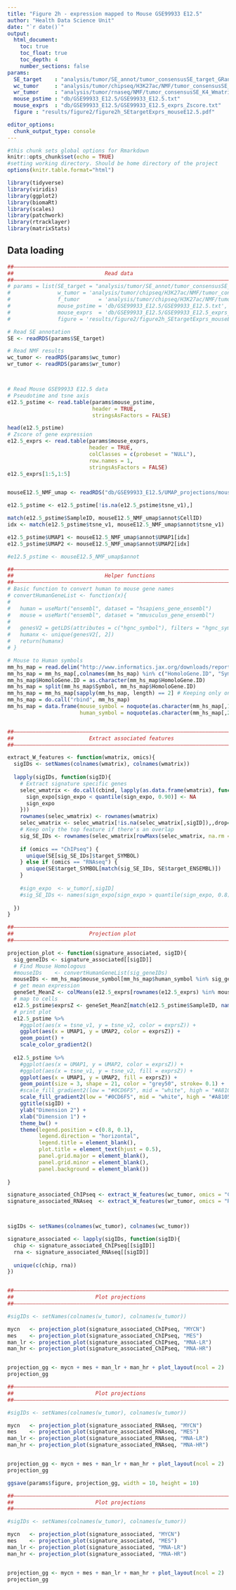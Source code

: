 ```yaml
---
title: "Figure 2h - expression mapped to Mouse GSE99933 E12.5"
author: "Health Data Science Unit"
date: "`r date()`"
output: 
  html_document:
    toc: true
    toc_float: true
    toc_depth: 4
    number_sections: false
params:
  SE_target    : "analysis/tumor/SE_annot/tumor_consensusSE_target_GRanges.RDS"
  wc_tumor     : "analysis/tumor/chipseq/H3K27ac/NMF/tumor_consensusSE_K4_Wmatrix_Wnorm.RDS"
  wr_tumor     : "analysis/tumor/rnaseq/NMF/tumor_consensusSE_K4_Wmatrix_Wnorm.RDS"
  mouse_pstime : "db/GSE99933_E12.5/GSE99933_E12.5.txt"
  mouse_exprs  : "db/GSE99933_E12.5/GSE99933_E12.5_exprs_Zscore.txt"
  figure : "results/figure2/figure2h_SEtargetExprs_mouseE12.5.pdf"

editor_options: 
  chunk_output_type: console
---
```



```r
#this chunk sets global options for Rmarkdown
knitr::opts_chunk$set(echo = TRUE)
#setting working directory. Should be home directory of the project
options(knitr.table.format="html")

library(tidyverse)
library(viridis)
library(ggplot2)
library(biomaRt)
library(scales)
library(patchwork)
library(rtracklayer)
library(matrixStats)

```



## Data loading
  
  
```r
##––––––––––––––––––––––––––––––––––––––––––––––––––––––––––––––––––––––––––––##
##                             Read data                                      ##
##––––––––––––––––––––––––––––––––––––––––––––––––––––––––––––––––––––––––––––##
# params = list(SE_target = "analysis/tumor/SE_annot/tumor_consensusSE_target_GRanges.RDS",
#               w_tumor = 'analysis/tumor/chipseq/H3K27ac/NMF/tumor_consensusSE_K4_Wmatrix_Wnorm.RDS',
#               f_tumor      = 'analysis/tumor/chipseq/H3K27ac/NMF/tumor_consensusSE_K4_NMF_features.RDS',
#               mouse_pstime = 'db/GSE99933_E12.5/GSE99933_E12.5.txt',
#               mouse_exprs  = 'db/GSE99933_E12.5/GSE99933_E12.5_exprs_Zscore.txt',
#               figure = 'results/figure2/figure2h_SEtargetExprs_mouseE12.5.pdf')

# Read SE annotation
SE <- readRDS(params$SE_target)

# Read NMF results
wc_tumor <- readRDS(params$wc_tumor)
wr_tumor <- readRDS(params$wr_tumor)



# Read Mouse GSE99933 E12.5 data
# Pseudotime and tsne axis
e12.5_pstime <- read.table(params$mouse_pstime, 
                           header = TRUE,
                           stringsAsFactors = FALSE)

head(e12.5_pstime)
# Zscore of gene expression
e12.5_exprs <- read.table(params$mouse_exprs, 
                          header = TRUE,
                          colClasses = c(probeset = "NULL"),
                          row.names = 1,
                          stringsAsFactors = FALSE)
e12.5_exprs[1:5,1:5]


mouseE12.5_NMF_umap <- readRDS("db/GSE99933_E12.5/UMAP_projections/mouseE12.5_NMF_umap.RDS")

e12.5_pstime <- e12.5_pstime[!is.na(e12.5_pstime$tsne_v1),]

match(e12.5_pstime$SampleID, mouseE12.5_NMF_umap$annot$CellID)
idx <- match(e12.5_pstime$tsne_v1, mouseE12.5_NMF_umap$annot$tsne_v1)

e12.5_pstime$UMAP1 <- mouseE12.5_NMF_umap$annot$UMAP1[idx]
e12.5_pstime$UMAP2 <- mouseE12.5_NMF_umap$annot$UMAP2[idx]

#e12.5_pstime <- mouseE12.5_NMF_umap$annot
```



```r
##––––––––––––––––––––––––––––––––––––––––––––––––––––––––––––––––––––––––––––##
##                             Helper functions                               ##
##––––––––––––––––––––––––––––––––––––––––––––––––––––––––––––––––––––––––––––##
# Basic function to convert human to mouse gene names
# convertHumanGeneList <- function(x){
#   
#   human = useMart("ensembl", dataset = "hsapiens_gene_ensembl")
#   mouse = useMart("ensembl", dataset = "mmusculus_gene_ensembl")
#   
#   genesV2 = getLDS(attributes = c("hgnc_symbol"), filters = "hgnc_symbol", values = x , mart = human, attributesL = c("mgi_symbol"), martL = mouse, uniqueRows=T)
#   humanx <- unique(genesV2[, 2])
#   return(humanx)
# }

# Mouse to Human symbols
mm_hs_map = read.delim("http://www.informatics.jax.org/downloads/reports/HOM_MouseHumanSequence.rpt", stringsAsFactors = F)
mm_hs_map = mm_hs_map[,colnames(mm_hs_map) %in% c("HomoloGene.ID", "Symbol")]
mm_hs_map$HomoloGene.ID = as.character(mm_hs_map$HomoloGene.ID)
mm_hs_map = split(mm_hs_map$Symbol, mm_hs_map$HomoloGene.ID)
mm_hs_map = mm_hs_map[sapply(mm_hs_map, length) == 2] # Keeping only one to one homologs
mm_hs_map = do.call("rbind", mm_hs_map)
mm_hs_map = data.frame(mouse_symbol = noquote(as.character(mm_hs_map[,1])),
                       human_symbol = noquote(as.character(mm_hs_map[,2])))


##––––––––––––––––––––––––––––––––––––––––––––––––––––––––––––––––––––––––––––##
##                        Extract associated features                         ##
##––––––––––––––––––––––––––––––––––––––––––––––––––––––––––––––––––––––––––––##

extract_W_features <- function(wmatrix, omics){
  sigIDs <- setNames(colnames(wmatrix), colnames(wmatrix))
  
  lapply(sigIDs, function(sigID){
    # Extract signature specific genes
    selec_wmatrix <- do.call(cbind, lapply(as.data.frame(wmatrix), function(sign_expo){
      sign_expo[sign_expo < quantile(sign_expo, 0.90)] <- NA
      sign_expo
    }))
    rownames(selec_wmatrix) <- rownames(wmatrix)
    selec_wmatrix <- selec_wmatrix[!is.na(selec_wmatrix[,sigID]),,drop=FALSE]
    # Keep only the top feature if there's an overlap
    sig_SE_IDs <- rownames(selec_wmatrix[rowMaxs(selec_wmatrix, na.rm = TRUE) == selec_wmatrix[,sigID],])
    
    if (omics == "ChIPseq") {
      unique(SE[sig_SE_IDs]$target_SYMBOL)
    } else if (omics == "RNAseq") {
      unique(SE$target_SYMBOL[match(sig_SE_IDs, SE$target_ENSEMBL)])
    }
    
    #sign_expo  <- w_tumor[,sigID]
    #sig_SE_IDs <- names(sign_expo[sign_expo > quantile(sign_expo, 0.8)])
    
  })
}

##––––––––––––––––––––––––––––––––––––––––––––––––––––––––––––––––––––––––––––##
##                        Projection plot                                     ##
##––––––––––––––––––––––––––––––––––––––––––––––––––––––––––––––––––––––––––––##

projection_plot <- function(signature_associated, sigID){
  sig_geneIDs <- signature_associated[[sigID]]
  # Find Mouse Homologous
  #mouseIDs    <- convertHumanGeneList(sig_geneIDs)
  mouseIDs <- mm_hs_map$mouse_symbol[mm_hs_map$human_symbol %in% sig_geneIDs]
  # get mean expression
  geneSet_MeanZ <- colMeans(e12.5_exprs[rownames(e12.5_exprs) %in% mouseIDs,])
  # map to cells
  e12.5_pstime$exprsZ <- geneSet_MeanZ[match(e12.5_pstime$SampleID, names(geneSet_MeanZ))]
  # print plot
  e12.5_pstime %>% 
    #ggplot(aes(x = tsne_v1, y = tsne_v2, color = exprsZ)) +
    ggplot(aes(x = UMAP1, y = UMAP2, color = exprsZ)) +
    geom_point() +
    scale_color_gradient2()
  
  e12.5_pstime %>% 
    #ggplot(aes(x = UMAP1, y = UMAP2, color = exprsZ)) +
    #ggplot(aes(x = tsne_v1, y = tsne_v2, fill = exprsZ)) +
    ggplot(aes(x = UMAP1, y = UMAP2, fill = exprsZ)) +
    geom_point(size = 3, shape = 21, color = "grey50", stroke= 0.1) +
    #scale_fill_gradient2(low = "#0CD6F5", mid = "white", high = "#A8105A", labels=c("","low","","","high")) +
    scale_fill_gradient2(low = "#0CD6F5", mid = "white", high = "#A8105A",breaks = trans_breaks(identity, identity, n = 3)) +
    ggtitle(sigID) +
    ylab("Dimension 2") + 
    xlab("Dimension 1") + 
    theme_bw() +
    theme(legend.position = c(0.8, 0.1),
          legend.direction = "horizontal",
          legend.title = element_blank(),
          plot.title = element_text(hjust = 0.5),
          panel.grid.major = element_blank(),
          panel.grid.minor = element_blank(),
          panel.background = element_blank())
  
}
```

```r

signature_associated_ChIPseq <- extract_W_features(wc_tumor, omics = "ChIPseq")
signature_associated_RNAseq  <- extract_W_features(wr_tumor, omics = "RNAseq")



sigIDs <- setNames(colnames(wc_tumor), colnames(wc_tumor))

signature_associated <- lapply(sigIDs, function(sigID){
  chip <- signature_associated_ChIPseq[[sigID]]
  rna <- signature_associated_RNAseq[[sigID]]
  
  unique(c(chip, rna))
})



```



```r
##––––––––––––––––––––––––––––––––––––––––––––––––––––––––––––––––––––––––––––##
##                          Plot projections                                  ##
##––––––––––––––––––––––––––––––––––––––––––––––––––––––––––––––––––––––––––––##

#sigIDs <- setNames(colnames(w_tumor), colnames(w_tumor))

mycn   <- projection_plot(signature_associated_ChIPseq, "MYCN")
mes    <- projection_plot(signature_associated_ChIPseq, "MES")
man_lr <- projection_plot(signature_associated_ChIPseq, "MNA-LR")
man_hr <- projection_plot(signature_associated_ChIPseq, "MNA-HR")


projection_gg <- mycn + mes + man_lr + man_hr + plot_layout(ncol = 2)
projection_gg


```


```r
##––––––––––––––––––––––––––––––––––––––––––––––––––––––––––––––––––––––––––––##
##                          Plot projections                                  ##
##––––––––––––––––––––––––––––––––––––––––––––––––––––––––––––––––––––––––––––##

#sigIDs <- setNames(colnames(w_tumor), colnames(w_tumor))

mycn   <- projection_plot(signature_associated_RNAseq, "MYCN")
mes    <- projection_plot(signature_associated_RNAseq, "MES")
man_lr <- projection_plot(signature_associated_RNAseq, "MNA-LR")
man_hr <- projection_plot(signature_associated_RNAseq, "MNA-HR")


projection_gg <- mycn + mes + man_lr + man_hr + plot_layout(ncol = 2)
projection_gg

ggsave(params$figure, projection_gg, width = 10, height = 10)

```



```r
##––––––––––––––––––––––––––––––––––––––––––––––––––––––––––––––––––––––––––––##
##                          Plot projections                                  ##
##––––––––––––––––––––––––––––––––––––––––––––––––––––––––––––––––––––––––––––##

#sigIDs <- setNames(colnames(w_tumor), colnames(w_tumor))

mycn   <- projection_plot(signature_associated, "MYCN")
mes    <- projection_plot(signature_associated, "MES")
man_lr <- projection_plot(signature_associated, "MNA-LR")
man_hr <- projection_plot(signature_associated, "MNA-HR")


projection_gg <- mycn + mes + man_lr + man_hr + plot_layout(ncol = 2)
projection_gg


```

